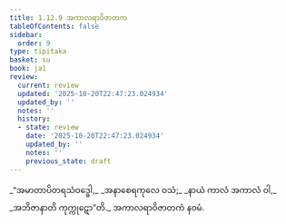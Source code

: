 ```yaml
---
title: 1.12.9 အကာလရာဝိဇာတက
tableOfContents: false
sidebar:
  order: 9
type: tipitaka
basket: su
book: ja1
review:
  current: review
  updated: '2025-10-20T22:47:23.024934'
  updated_by: ''
  notes: ''
  history:
  - state: review
    date: '2025-10-20T22:47:23.024934'
    updated_by: ''
    notes: ''
    previous_state: draft
---
```



<DynamicBreadcrumb />


<ReviewStatus review={frontmatter.review} showDetails={true} />

<HypothesisAnnotation frontmatter={frontmatter} />

<Division number="119" book="ja1" e="ch" v="22" p="28">

<Paragraph number="263" type="verses" book="ja1">
_“အမာတာပိတရသံဝဒ္ဓေါ,_  
_အနာစေရကုလေ ဝသံ;_  
_နာယံ ကာလံ အကာလံ ဝါ,_  
_အဘိဇာနာတိ ကုက္ကုဋော”တိ._  


</Paragraph>
</Division>

<Paragraph number="264" type="center" book="ja1">
အကာလရာဝိဇာတကံ နဝမံ.
</Paragraph>